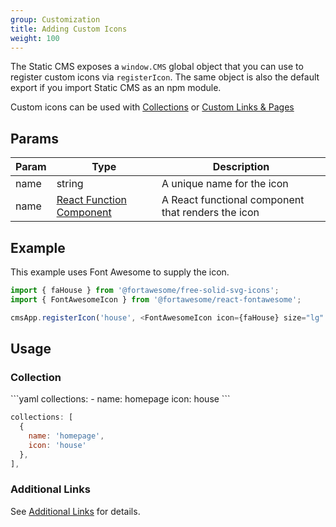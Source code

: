 ```yaml
---
group: Customization
title: Adding Custom Icons
weight: 100
---
```


The Static CMS exposes a `window.CMS` global object that you can use to register custom icons via `registerIcon`. The same object is also the default export if you import Static CMS as an npm module.

Custom icons can be used with [Collections](/docs/collection-overview) or [Custom Links & Pages](/docs/additional-links)

## Params

| Param | Type                                                                           | Description                                        |
| ----- | ------------------------------------------------------------------------------ | -------------------------------------------------- |
| name  | string                                                                         | A unique name for the icon                         |
| name  | [React Function Component](https://reactjs.org/docs/components-and-props.html) | A React functional component that renders the icon |

## Example

This example uses Font Awesome to supply the icon.

```js
import { faHouse } from '@fortawesome/free-solid-svg-icons';
import { FontAwesomeIcon } from '@fortawesome/react-fontawesome';

cmsApp.registerIcon('house', <FontAwesomeIcon icon={faHouse} size="lg" />);
```

## Usage

### Collection

<CodeTabs>
```yaml
collections:
  - name: homepage
    icon: house
```

```js
collections: [
  {
    name: 'homepage',
    icon: 'house'
  },
],
```

</CodeTabs>

### Additional Links

See [Additional Links](/docs/additional-links#examples) for details.
